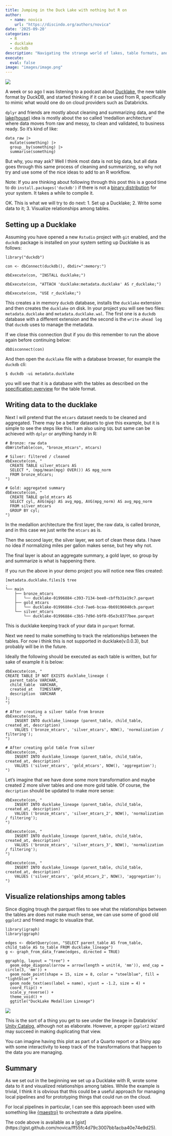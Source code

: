 ```yaml
---
title: Jumping in the Duck Lake with nothing but R on
author: 
  - name: novica
    url: "https://discindo.org/authors/novica"
date: '2025-09-20'
categories:
  - R 
  - ducklake
  - duckdb
description: "Navigating the strange world of lakes, table formats, and catalogs from R"
execute:
  eval: false
image: "images/image.png"
---
```


[![](https://ko-fi.com/img/githubbutton_sm.svg)](https://ko-fi.com/J3J8133RYV)

A week or so ago I was listening to a podcast about [Ducklake](https://ducklake.select/), the new table format by DuckDB, and started thinking if it can be used from R, specifically to mimic what would one do on cloud providers such as Databricks.

`dplyr` and friends are mostly about cleaning and summarizing data, and the [lake(house)](https://www.databricks.com/blog/2020/01/30/what-is-a-data-lakehouse.html) idea is mostly about the so called 'medallion architecture' where data moves from raw and messy, to clean and validated, to business ready. So it's kind of like:

```         
data_raw |> 
  mutate(something) |> 
  group__by(something) |> 
  summarise(something)
```

But why, you may ask? Well I think most data is not big data, but all data goes through this same process of cleaning and summarizing, so why not try and use some of the nice ideas to add to an R workflow.

Note: If you are thinking about following through this post this is a good time to do `install.packages('duckdb')` if there is not a [binary distribution](https://r.duckdb.org/#installation-from-cran) for your system. It takes a while to compile it.

OK. This is what we will try to do next: 
1. Set up a Ducklake; 
2. Write some data to it; 
3. Visualize relationships among tables.

## Setting up a Ducklake

Assuming you have opened a new `Rstudio` project with `git` enabled, and the `duckdb` package is installed on your system setting up Ducklake is as follows:

```         
library("duckdb")

con <- dbConnect(duckdb(), dbdir=":memory:")

dbExecute(con, "INSTALL ducklake;")

dbExecute(con, "ATTACH 'ducklake:metadata.ducklake' AS r_ducklake;")

dbExecute(con, "USE r_ducklake;")
```

This creates a in memory `duckdb` database, installs the `ducklake` extension and then creates the `ducklake` on disk. In your project you will see two files: `metadata.ducklake` and `metadata.ducklake.wal`. The first one is a `duckdb` database with a different extension and the second is the `write-ahead log` that `duckdb` uses to manage the metadata.

If we close this connection (but if you do this remember to run the above again before continuing below:

```         
dbDisconnect(con)
```

And then open the `ducklake` file with a database browser, for example the `duckdb` cli:

```         
$ duckdb -ui metadata.ducklake 
```

you will see that it is a database with the tables as described on the [specification overview](https://ducklake.select/docs/stable/specification/tables/overview.html) for the table format.

## Writing data to the ducklake

Next I will pretend that the `mtcars` dataset needs to be cleaned and aggregated. There may be a better datasets to give this example, but it is simple to see the steps like this. I am also using `SQL` but same can be achieved with `dplyr` or anything handy in R:

```         
# Bronze: raw data
dbWriteTable(con, "bronze_mtcars", mtcars)

# Silver: filtered / cleaned
dbExecute(con, "
  CREATE TABLE silver_mtcars AS
  SELECT *, (mpg/mean(mpg) OVER()) AS mpg_norm
  FROM bronze_mtcars;
")

# Gold: aggregated summary
dbExecute(con, "
  CREATE TABLE gold_mtcars AS
  SELECT cyl, AVG(mpg) AS avg_mpg, AVG(mpg_norm) AS avg_mpg_norm
  FROM silver_mtcars
  GROUP BY cyl;
")
```

In the medallion architecture the first layer, the raw data, is called bronze, and in this case we just write the `mtcars` as is.

Then the second layer, the silver layer, we sort of clean these data. I have no idea if normalizing miles per gallon makes sense, but hey why not.

The final layer is about an aggregate summary, a gold layer, so group by and summarize is what is happening there.

If you run the above in your demo project you will notice new files created:

```         
[metadata.ducklake.files]$ tree
.
└── main
    ├── bronze_mtcars
    │   └── ducklake-01996884-c393-7134-bee0-cbffb31e19c7.parquet
    ├── gold_mtcars
    │   └── ducklake-01996884-c3cd-7ae6-bcaa-0b69196040cb.parquet
    └── silver_mtcars
        └── ducklake-01996884-c3b5-7d9d-b9f8-05e3c8377bee.parquet
```

This is ducklake keeping track of your data in `parquet` format.

Next we need to make something to track the relationships between the tables. For now i think this is not supported in ducklake(v.0.0.3), but probably will be in the future.

Ideally the following should be executed as each table is written, but for sake of example it is below:

```         
dbExecute(con, "
CREATE TABLE IF NOT EXISTS ducklake_lineage (
  parent_table VARCHAR,
  child_table  VARCHAR,
  created_at   TIMESTAMP,
  description  VARCHAR
);
")

# After creating a silver table from bronze
dbExecute(con, "
    INSERT INTO ducklake_lineage (parent_table, child_table, created_at, description)
    VALUES ('bronze_mtcars', 'silver_mtcars', NOW(), 'normalization / filtering');
")

# After creating gold table from silver
dbExecute(con, "
    INSERT INTO ducklake_lineage (parent_table, child_table, created_at, description)
    VALUES ('silver_mtcars', 'gold_mtcars', NOW(), 'aggregation');
")
```

Let's imagine that we have done some more transformation and maybe created 2 more silver tables and one more gold table. Of course, the `decription` should be updated to make more sense:

```         
dbExecute(con, "
    INSERT INTO ducklake_lineage (parent_table, child_table, created_at, description)
    VALUES ('bronze_mtcars', 'silver_mtcars_2', NOW(), 'normalization / filtering');
")

dbExecute(con, "
    INSERT INTO ducklake_lineage (parent_table, child_table, created_at, description)
    VALUES ('bronze_mtcars', 'silver_mtcars_3', NOW(), 'normalization / filtering');
")

dbExecute(con, "
    INSERT INTO ducklake_lineage (parent_table, child_table, created_at, description)
    VALUES ('silver_mtcars', 'gold_mtcars_2', NOW(), 'aggregation');
")
```

## Visualize relationships among tables

Since digging trough the parquet files to see what the relationships between the tables are does not make much sense, we can use some of good old `ggplot2` and friend magic to visualize that.

```         
library(igraph)
library(ggraph)

edges <- dbGetQuery(con, "SELECT parent_table AS from_table, child_table AS to_table FROM ducklake_lineage")
g <- graph_from_data_frame(edges, directed = TRUE)

ggraph(g, layout = "tree") +
  geom_edge_diagonal(arrow = arrow(length = unit(4, 'mm')), end_cap = circle(3, 'mm')) +
  geom_node_point(shape = 15, size = 8, color = "steelblue", fill = "lightblue") + 
  geom_node_text(aes(label = name), vjust = -1.2, size = 4) +               
  coord_flip() +
  scale_y_reverse() +  
  theme_void() +       
  ggtitle("DuckLake Medallion Lineage")
```

![](images/plot.png)

This is the sort of a thing you get to see under the lineage in Databricks' [Unity Catalog](https://docs.databricks.com/aws/en/data-governance/unity-catalog/data-lineage), although not as elaborate. However, a proper `ggplot2` wizard may succeed in making duplicating that view.  

You can imagine having this plot as part of a Quarto report or a Shiny app with some interactivity to keep track of the transformations that happen to the data you are managing.


## Summary

As we set out in the beginning we set up a Ducklake with R, wrote some data to it and visualized relationships among tables. While the example is trivial, I think it is obvious that this could be a useful approach for managing local pipelines and for prototyping things that could run on the cloud. 

For local pipelines in particular,  I can see this approach been used with something like [{maestro}](https://github.com/whipson/maestro) to orchestrate a data pipeline. 

The code above is available as a [gist] (https://gist.github.com/novica/ff55fc4d79c3007bb1acba40e74e9d25).
